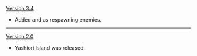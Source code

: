 {{Change History/Header}}
[[Version 3.4]]
* Added {{Enemy|Scorpion|x=2}} and {{Enemy|Consecrated Scorpion|x=1}} as respawning enemies.
----
[[Version 2.0]]
* Yashiori Island was released.